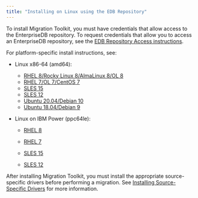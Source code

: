 ```yaml
---
title: "Installing on Linux using the EDB Repository"
---
```



To install Migration Toolkit, you must have credentials that allow access to the EnterpriseDB repository. To request credentials that allow you to access an EnterpriseDB repository, see the [EDB Repository Access instructions](https://www.enterprisedb.com/repository-access-request).

For platform-specific install instructions, see:

- Linux x86-64 (amd64):
  - [RHEL 8/Rocky Linux 8/AlmaLinux 8/OL 8](01_mtk55_rhel_variants8_x86)
  - [RHEL 7/OL 7/CentOS 7](02_mtk55_rhel_variants7_x86)
  - [SLES 15](03_mtk55_sles15_x86)
  - [SLES 12](03_mtk55_sles15_x86)
  - [Ubuntu 20.04/Debian 10](05_mtk55_ubuntu20_deb10_x86)
  - [Ubuntu 18.04/Debian 9](06_mtk55_ubuntu18_deb9_x86)

- Linux on IBM Power (ppc64le):
  - [RHEL 8](07_mtk55_rhel8_ppcle)

  - [RHEL 7](08_mtk55_rhel7_ppcle)
  - [SLES 15](09_mtk55_sles15_ppcle)
  - [SLES 12](10_mtk55_sles12_ppcle)

After installing Migration Toolkit, you must install the appropriate source-specific drivers before performing a migration. See [Installing Source-Specific Drivers](../05_installing_mtk/#installing_drivers) for more information.


